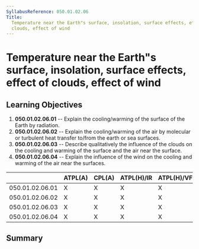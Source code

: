 ```yaml
---
SyllabusReference: 050.01.02.06
Title:
  Temperature near the Earth"s surface, insolation, surface effects, effect of
  clouds, effect of wind
---
```


# Temperature near the Earth"s surface, insolation, surface effects, effect of clouds, effect of wind

## Learning Objectives

1.  **050.01.02.06.01** -- Explain the cooling/warming of the surface of the
    Earth by radiation.
2.  **050.01.02.06.02** -- Explain the cooling/warming of the air by molecular
    or turbulent heat transfer to/from the earth or sea surfaces.
3.  **050.01.02.06.03** -- Describe qualitatively the influence of the clouds on
    the cooling and warming of the surface and the air near the surface.
4.  **050.01.02.06.04** -- Explain the influence of the wind on the cooling and
    warming of the air near the surfaces.

|                 | ATPL(A) | CPL(A) | ATPL(H)/IR | ATPL(H)/VFR | CPL(H) | IR  | CBIR(A) |
| --------------- | ------- | ------ | ---------- | ----------- | ------ | --- | ------- |
| 050.01.02.06.01 | X       | X      | X          | X           | X      | X   | X       |
| 050.01.02.06.02 | X       | X      | X          | X           | X      | X   | X       |
| 050.01.02.06.03 | X       | X      | X          | X           | X      | X   | X       |
| 050.01.02.06.04 | X       | X      | X          | X           | X      | X   | X       |

## Summary
